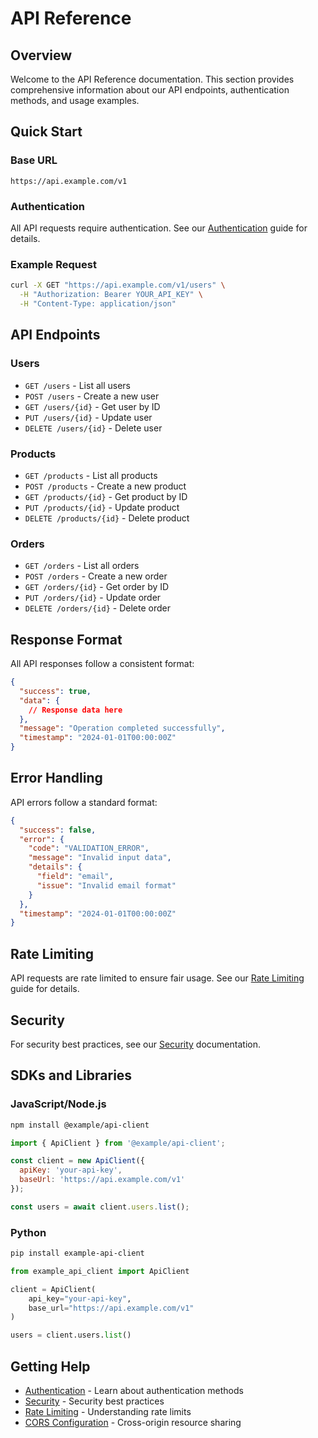 # API Reference

## Overview

Welcome to the API Reference documentation. This section provides comprehensive information about our API endpoints, authentication methods, and usage examples.

## Quick Start

### Base URL

```
https://api.example.com/v1
```

### Authentication

All API requests require authentication. See our [Authentication](/api-reference/authentication) guide for details.

### Example Request

```bash
curl -X GET "https://api.example.com/v1/users" \
  -H "Authorization: Bearer YOUR_API_KEY" \
  -H "Content-Type: application/json"
```

## API Endpoints

### Users

- `GET /users` - List all users
- `POST /users` - Create a new user
- `GET /users/{id}` - Get user by ID
- `PUT /users/{id}` - Update user
- `DELETE /users/{id}` - Delete user

### Products

- `GET /products` - List all products
- `POST /products` - Create a new product
- `GET /products/{id}` - Get product by ID
- `PUT /products/{id}` - Update product
- `DELETE /products/{id}` - Delete product

### Orders

- `GET /orders` - List all orders
- `POST /orders` - Create a new order
- `GET /orders/{id}` - Get order by ID
- `PUT /orders/{id}` - Update order
- `DELETE /orders/{id}` - Delete order

## Response Format

All API responses follow a consistent format:

```json
{
  "success": true,
  "data": {
    // Response data here
  },
  "message": "Operation completed successfully",
  "timestamp": "2024-01-01T00:00:00Z"
}
```

## Error Handling

API errors follow a standard format:

```json
{
  "success": false,
  "error": {
    "code": "VALIDATION_ERROR",
    "message": "Invalid input data",
    "details": {
      "field": "email",
      "issue": "Invalid email format"
    }
  },
  "timestamp": "2024-01-01T00:00:00Z"
}
```

## Rate Limiting

API requests are rate limited to ensure fair usage. See our [Rate Limiting](/api-reference/rate-limiting) guide for details.

## Security

For security best practices, see our [Security](/api-reference/security) documentation.

## SDKs and Libraries

### JavaScript/Node.js

```bash
npm install @example/api-client
```

```javascript
import { ApiClient } from '@example/api-client';

const client = new ApiClient({
  apiKey: 'your-api-key',
  baseUrl: 'https://api.example.com/v1'
});

const users = await client.users.list();
```

### Python

```bash
pip install example-api-client
```

```python
from example_api_client import ApiClient

client = ApiClient(
    api_key="your-api-key",
    base_url="https://api.example.com/v1"
)

users = client.users.list()
```

## Getting Help

- [Authentication](/api-reference/authentication) - Learn about authentication methods
- [Security](/api-reference/security) - Security best practices
- [Rate Limiting](/api-reference/rate-limiting) - Understanding rate limits
- [CORS Configuration](/api-reference/cors) - Cross-origin resource sharing 